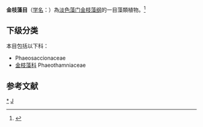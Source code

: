 {{Automatic taxobox
| taxon = Phaeothamniales
| authority = 
| subdivision_ranks = 科
| subdivision = 见正文
}}
'''金枝藻目'''（[[学名|学名]]：{{lang|la|Phaeothamniales}}）為[[淡色藻门|淡色藻门]][[金枝藻纲|金枝藻纲]]的一目藻類植物。<ref name="urlwww.ncbi.nlm.nih.gov">{{cite web |url=https://www.ncbi.nlm.nih.gov/Taxonomy/Browser/wwwtax.cgi?mode=Tree&id=2825&lvl=2 |title=www.ncbi.nlm.nih.gov |access-date=2009-06-13}}</ref>

==下级分类==
本目包括以下科：
* Phaeosaccionaceae
* [[金枝藻科|金枝藻科]] Phaeothamniaceae

==参考文献==
{{reflist}}

{{taxonbar}}

[[Category:_金枝藻目|*]]
[[Category:_金枝藻纲|J]]